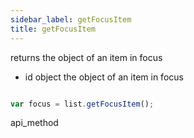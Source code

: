 ```yaml
---
sidebar_label: getFocusItem
title: getFocusItem
---
```



          


<Short>
 returns the object of an item in focus



</Short>






- id 		object		the object of an item in focus


~~~js

var focus = list.getFocusItem(); 


~~~
 api_method

<Descr>







</Descr>





